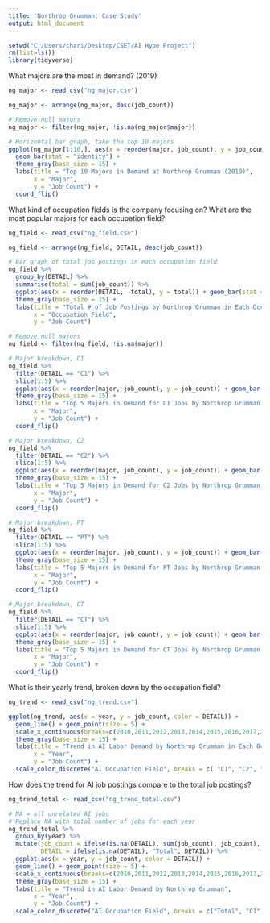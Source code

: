 ---
title: 'Northrop Grumman: Case Study'
output: html_document
---

```{r setup}
setwd("C:/Users/chari/Desktop/CSET/AI Hype Project")
rm(list=ls())
library(tidyverse)
```


What majors are the most in demand? (2019)
```{r}
ng_major <- read_csv("ng_major.csv")

ng_major <- arrange(ng_major, desc(job_count))

# Remove null majors
ng_major <- filter(ng_major, !is.na(ng_major$major))

# Horizontal bar graph, take the top 10 majors
ggplot(ng_major[1:10,], aes(x = reorder(major, job_count), y = job_count)) + 
  geom_bar(stat = "identity") + 
  theme_gray(base_size = 15) +
  labs(title = "Top 10 Majors in Demand at Northrop Grumman (2019)",
       x = "Major",
       y = "Job Count") +
  coord_flip()
```


What kind of occupation fields is the company focusing on? What are the most popular majors for each occupation field?
```{r}
ng_field <- read_csv("ng_field.csv")

ng_field <- arrange(ng_field, DETAIL, desc(job_count))

# Bar graph of total job postings in each occupation field
ng_field %>%
  group_by(DETAIL) %>%
  summarise(total = sum(job_count)) %>%
  ggplot(aes(x = reorder(DETAIL, -total), y = total)) + geom_bar(stat = "identity") +
  theme_gray(base_size = 15) +
  labs(title = "Total # of Job Postings by Northrop Grumman in Each Occupation Field (2019)",
       x = "Occupation Field",
       y = "Job Count")

# Remove null majors
ng_field <- filter(ng_field, !is.na(major))

# Major breakdown, C1
ng_field %>%
  filter(DETAIL == "C1") %>%
  slice(1:5) %>%
  ggplot(aes(x = reorder(major, job_count), y = job_count)) + geom_bar(stat = "identity") +
  theme_gray(base_size = 15) +
  labs(title = "Top 5 Majors in Demand for C1 Jobs by Northrop Grumman (2019)",
       x = "Major",
       y = "Job Count") +
  coord_flip()

# Major breakdown, C2
ng_field %>%
  filter(DETAIL == "C2") %>%
  slice(1:5) %>%
  ggplot(aes(x = reorder(major, job_count), y = job_count)) + geom_bar(stat = "identity") +
  theme_gray(base_size = 15) +
  labs(title = "Top 5 Majors in Demand for C2 Jobs by Northrop Grumman (2019)",
       x = "Major",
       y = "Job Count") +
  coord_flip()

# Major breakdown, PT
ng_field %>%
  filter(DETAIL == "PT") %>%
  slice(1:5) %>%
  ggplot(aes(x = reorder(major, job_count), y = job_count)) + geom_bar(stat = "identity") +
  theme_gray(base_size = 15) +
  labs(title = "Top 5 Majors in Demand for PT Jobs by Northrop Grumman (2019)",
       x = "Major",
       y = "Job Count") +
  coord_flip()

# Major breakdown, CT
ng_field %>%
  filter(DETAIL == "CT") %>%
  slice(1:5) %>%
  ggplot(aes(x = reorder(major, job_count), y = job_count)) + geom_bar(stat = "identity") +
  theme_gray(base_size = 15) +
  labs(title = "Top 5 Majors in Demand for CT Jobs by Northrop Grumman (2019)",
       x = "Major",
       y = "Job Count") +
  coord_flip()
```


What is their yearly trend, broken down by the occupation field?
```{r}
ng_trend <- read_csv("ng_trend.csv")

ggplot(ng_trend, aes(x = year, y = job_count, color = DETAIL)) +
  geom_line() + geom_point(size = 5) +
  scale_x_continuous(breaks=c(2010,2011,2012,2013,2014,2015,2016,2017,2018,2019,2020)) +
  theme_gray(base_size = 15) +
  labs(title = "Trend in AI Labor Demand by Northrop Grumman in Each Occupation Field",
       x = "Year",
       y = "Job Count") +
  scale_color_discrete("AI Occupation Field", breaks = c( "C1", "C2", "PT", "CT"))
```


How does the trend for AI job postings compare to the total job postings?
```{r}
ng_trend_total <- read_csv("ng_trend_total.csv")

# NA = all unrelated AI jobs
# Replace NA with total number of jobs for each year
ng_trend_total %>%
  group_by(year) %>%
  mutate(job_count = ifelse(is.na(DETAIL), sum(job_count), job_count),
         DETAIL = ifelse(is.na(DETAIL), "Total", DETAIL)) %>%
  ggplot(aes(x = year, y = job_count, color = DETAIL)) +
  geom_line() + geom_point(size = 5) +
  scale_x_continuous(breaks=c(2010,2011,2012,2013,2014,2015,2016,2017,2018,2019,2020)) +
  theme_gray(base_size = 15) +
  labs(title = "Trend in AI Labor Demand by Northrop Grumman",
       x = "Year",
       y = "Job Count") +
  scale_color_discrete("AI Occupation Field", breaks = c("Total", "C1", "C2", "PT", "CT"))
```

